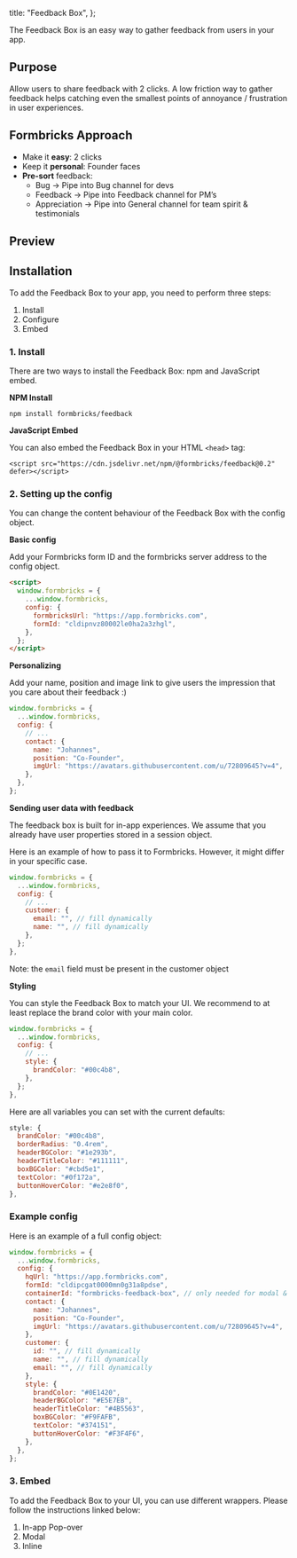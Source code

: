 
  title: "Feedback Box",
};

The Feedback Box is an easy way to gather feedback from users in your app.

## Purpose

Allow users to share feedback with 2 clicks. A low friction way to gather feedback helps catching even the smallest points of annoyance / frustration in user experiences.

## Formbricks Approach

- Make it **easy**: 2 clicks
- Keep it **personal**: Founder faces
- **Pre-sort** feedback:
  - Bug → Pipe into Bug channel for devs
  - Feedback → Pipe into Feedback channel for PM’s
  - Appreciation → Pipe into General channel for team spirit & testimonials

## Preview

## Installation

To add the Feedback Box to your app, you need to perform three steps:

1. Install
2. Configure
3. Embed

### 1. Install

There are two ways to install the Feedback Box: npm and JavaScript embed.

**NPM Install**

```tsx
npm install formbricks/feedback
```

**JavaScript Embed**

You can also embed the Feedback Box in your HTML `<head>` tag:

```tsx
<script src="https://cdn.jsdelivr.net/npm/@formbricks/feedback@0.2" defer></script>
```

### 2. Setting up the config

You can change the content behaviour of the Feedback Box with the config object.

**Basic config**

Add your Formbricks form ID and the formbricks server address to the config object.

```html
<script>
  window.formbricks = {
    ...window.formbricks,
    config: {
      formbricksUrl: "https://app.formbricks.com",
      formId: "cldipnvz80002le0ha2a3zhgl",
    },
  };
</script>
```

**Personalizing**

Add your name, position and image link to give users the impression that you care about their feedback :)

```javascript
window.formbricks = {
  ...window.formbricks,
  config: {
    // ...
    contact: {
      name: "Johannes",
      position: "Co-Founder",
      imgUrl: "https://avatars.githubusercontent.com/u/72809645?v=4",
    },
  },
};
```

**Sending user data with feedback**

The feedback box is built for in-app experiences. We assume that you already have user properties stored in a session object.

Here is an example of how to pass it to Formbricks. However, it might differ in your specific case.

```javascript
window.formbricks = {
  ...window.formbricks,
  config: {
    // ...
    customer: {
      email: "", // fill dynamically
      name: "", // fill dynamically
    },
  };
},
```

Note: the `email` field must be present in the customer object

**Styling**

You can style the Feedback Box to match your UI. We recommend to at least replace the brand color with your main color.

```javascript
window.formbricks = {
  ...window.formbricks,
  config: {
    // ...
    style: {
      brandColor: "#00c4b8",
    },
  };
},
```

Here are all variables you can set with the current defaults:

```javascript
style: {
  brandColor: "#00c4b8",
  borderRadius: "0.4rem",
  headerBGColor: "#1e293b",
  headerTitleColor: "#111111",
  boxBGColor: "#cbd5e1",
  textColor: "#0f172a",
  buttonHoverColor: "#e2e8f0",
},
```

### Example config

Here is an example of a full config object:

```javascript
window.formbricks = {
  ...window.formbricks,
  config: {
    hqUrl: "https://app.formbricks.com",
    formId: "cldipcgat0000mn0g31a8pdse",
    containerId: "formbricks-feedback-box", // only needed for modal & inline
    contact: {
      name: "Johannes",
      position: "Co-Founder",
      imgUrl: "https://avatars.githubusercontent.com/u/72809645?v=4",
    },
    customer: {
      id: "", // fill dynamically
      name: "", // fill dynamically
      email: "", // fill dynamically
    },
    style: {
      brandColor: "#0E1420",
      headerBGColor: "#E5E7EB",
      headerTitleColor: "#4B5563",
      boxBGColor: "#F9FAFB",
      textColor: "#374151",
      buttonHoverColor: "#F3F4F6",
    },
  },
};
```

### 3. Embed

To add the Feedback Box to your UI, you can use different wrappers. Please follow the instructions linked below:

1. <Link href="/docs/wrappers/pop-over">In-app Pop-over</Link>
2. <Link href="/docs/wrappers/modal">Modal</Link>
3. <Link href="/docs/wrappers/inline">Inline</Link>

